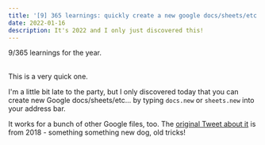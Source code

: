 ```yaml
---
title: '[9] 365 learnings: quickly create a new google docs/sheets/etc...'
date: 2022-01-16
description: It's 2022 and I only just discovered this!
---
```



<Aside>9/365 learnings for the year.</Aside>

<br />

This is a very quick one.

I'm a little bit late to the party, but I only discovered today that you can create new Google docs/sheets/etc... by typing `docs.new` or `sheets.new` into your address bar.

It works for a bunch of other Google files, too. The [original Tweet about it](https://twitter.com/googledocs/status/1055490445088903168) is from 2018 - something something new dog, old tricks!
